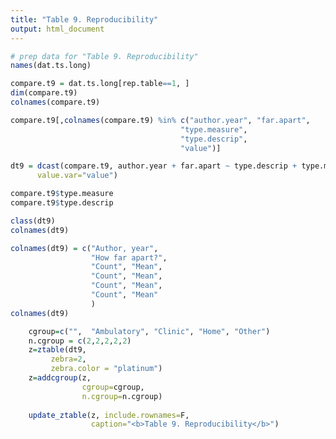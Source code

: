 ```yaml
---
title: "Table 9. Reproducibility"
output: html_document
---
```


```r
# prep data for "Table 9. Reproducibility"
names(dat.ts.long)

compare.t9 = dat.ts.long[rep.table==1, ]
dim(compare.t9)
colnames(compare.t9)

compare.t9[,colnames(compare.t9) %in% c("author.year", "far.apart",
                                      "type.measure",
                                      "type.descrip",
                                      "value")]

dt9 = dcast(compare.t9, author.year + far.apart ~ type.descrip + type.measure, 
      value.var="value")

compare.t9$type.measure
compare.t9$type.descrip

class(dt9)
colnames(dt9)

colnames(dt9) = c("Author, year", 
                  "How far apart?",
                  "Count", "Mean",
                  "Count", "Mean",
                  "Count", "Mean",
                  "Count", "Mean"
                  )
colnames(dt9)

```

```r

    cgroup=c("",  "Ambulatory", "Clinic", "Home", "Other")
    n.cgroup = c(2,2,2,2,2)
    z=ztable(dt9,
         zebra=2,
         zebra.color = "platinum")
    z=addcgroup(z,
                cgroup=cgroup,
                n.cgroup=n.cgroup)
    
    update_ztable(z, include.rownames=F,
                  caption="<b>Table 9. Reproducibility</b>")
```
